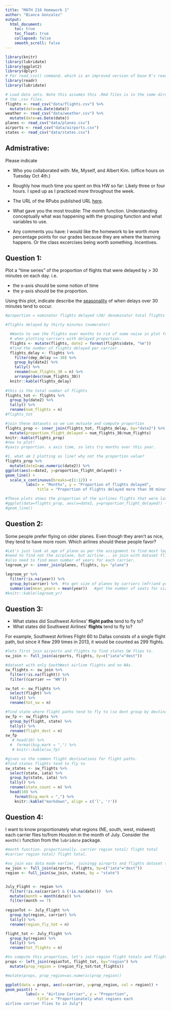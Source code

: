 ```yaml
---
title: "MATH 216 Homework 1"
author: "Bianca Gonzalez"
output:
  html_document:
    toc: true
    toc_float: true
    collapsed: false
    smooth_scroll: false
---
```


```r
library(knitr)
library(lubridate)
library(ggplot2)
library(dplyr)
# For read_csv() command, which is an improved version of base R's read.csv()
library(readr) 
library(lubridate)

# Load data sets. Note this assumes this .Rmd files is in the same directory as
# the .csv files.
flights <- read_csv("data/flights.csv") %>%
  mutate(date=as.Date(date))
weather <- read_csv("data/weather.csv") %>% 
  mutate(date=as.Date(date))
planes <- read_csv("data/planes.csv")
airports <- read_csv("data/airports.csv")
states <- read_csv("data/states.csv")
```

## Admistrative:

Please indicate

* Who you collaborated with:
Me, Myself, and Albert Kim. (office hours on Tuesday Oct 4th.)

* Roughly how much time you spent on this HW so far:
Likely three or four hours. I sped up as I practiced more throughout the week.

* The URL of the RPubs published URL [here](http://rpubs.com/biancaglez94/215369).

* What gave you the most trouble:
The month function. Understanding conceptually what was happening with the grouping function
and what variables to use. 

* Any comments you have:
I would like the homework to be worth more percentage points for our grades because they are where the learning happens. Or the class excercises being worth something. Incentives. 

## Question 1:

Plot a "time series" of the proportion of flights that were delayed by > 30 minutes on each day.  i.e.
 
* the x-axis should be some notion of time
* the y-axis should be the proportion.

Using this plot, indicate describe the
[seasonality](https://en.wikipedia.org/wiki/Seasonality) of when delays over 30
minutes tend to occur.

```r
#proportion = nominator flights delayed >30/ denominator total flights

#flights delayed by thirty minutes (numerator)

  #Wanto to see the flights over months to rid of some noise in plot from days
  # when plotting carriers with delayed proportion. 
  flights <- mutate(flights, date2 = format(flights$date, "%m"))
  #find the number of flights delayed per carrier
  flights_delay <- flights %>% 
    filter(dep_delay >= 30) %>% 
    group_by(date2) %>% 
    tally() %>% 
    rename(num_flights_30 = n) %>% 
    arrange(desc(num_flights_30))
  knitr::kable(flights_delay)
 
#this is the total number of flights
flights_tot <- flights %>%  
  group_by(date2) %>% 
  tally() %>% 
  rename(num_flights = n)
#flights_tot

#join these datasets so we can mutuate and compute proportion
flights_prop <- inner_join(flights_tot, flights_delay, by="date2") %>% 
  mutate(proportion_flight_delayed = num_flights_30/num_flights)
knitr::kable(flights_prop)
#now to plot! 
#yaxis proportion. x axis time, so lets try months over this year. 

#1. what am I plotting as line? why not the proportion value?
flights_prop %>% 
  mutate(date2=as.numeric(date2)) %>% 
ggplot(aes(x=date2, y=proportion_flight_delayed)) +
geom_line() + 
  scale_x_continuous(breaks=c(1:12)) +
         labs(x = "Months", y = "Proportion of flights delayed", 
              title = "Proportion of Flights delayed more than 30 minutes")

```


```r
#These plots shows the proportion of the airlines flights that were late throughout the year. 
#ggplot(data=flights_prop, aes(x=date2, y=proportion_flight_delayed)) + facet_wrap(~carrier.y) +
#geom_line()

```

## Question 2:

Some people prefer flying on older planes.  Even though they aren't as nice,
they tend to have more room.  Which airlines should these people favor?


```r
#Let's just look at age of plane as per the assignment to find most legroom
#need to find not the airplane, but airline... so join with dataset flights to get carrier
#also need to find mean number of years for each carrier. 
legroom_yr <- inner_join(planes, flights, by= "plane")

legroom_yr %>% 
  filter(!is.na(year)) %>%   
  group_by(carrier) %>%  #to get size of planes by carriers (mfr)and years
  summarise(mean_years = mean(year))   #get the number of seats for size of planes
#knitr::kable(legroom_yr)


```

## Question 3:

* What states did Southwest Airlines' **flight paths** tend to fly to?
* What states did Southwest Airlines' **flights** tend to fly to?

For example, Southwest Airlines Flight 60 to Dallas consists of a single flight
path, but since it flew 299 times in 2013, it would be counted as 299 flights.
```r

#lets first join airports and flights to find states SW flies to. 
sw_join <- full_join(airports, flights, by=c("iata"="dest"))

#dataset with only SouthWest airline flights and no NAs. 
sw_flights <- sw_join %>% 
  filter(!is.na(flight)) %>% 
  filter((carrier == "WN")) 

sw_tot <- sw_flights %>% 
  select(flight) %>% 
  tally() %>% 
  rename(tot_sw = n)

#find state where flight paths tend to fly to (so dont group by destination)
sw_fp <- sw_flights %>% 
  group_by(flight, state) %>% 
  tally() %>% 
  rename(flight_dest = n)
sw_fp
   # head(10) %>%
  #  format(big.mark = ",") %>%
   # knitr::kable(sw_fp)

#gives us the common flight destinations for flight paths.
#find states flights tend to fly to 
sw_states <- sw_flights %>% 
  select(state, iata) %>% 
  group_by(state, iata) %>% 
  tally() %>% 
  rename(state_count = n) %>% 
  head(10) %>%
    format(big.mark = ",") %>%
    knitr::kable("markdown", align = c('l', 'r'))


```

## Question 4:

I want to know proportionately what regions (NE, south, west, midwest) each 
carrier flies to/from Houston in the month of July.  Consider the `month()`
function from the `lubridate` package.

```r

#month function. proportionally. carrier region total/ flight total
#carrier region total/ flight total. 

#sw_join was data made earlier, joiningg airoprts and flights dataset togehter. 
sw_join <- full_join(airports, flights, by=c("iata"="dest"))
region <- full_join(sw_join, states, by = "state")


July_Flight <- region %>% 
  filter(!is.na(carrier) & (!is.na(date)))  %>% 
  mutate(month = month(date)) %>% 
  filter(month == 7) 
                            
regionTot <- July_Flight %>% 
  group_by(region, carrier) %>% 
  tally() %>% 
  rename(region_fly_tot = n) 

flight_tot <- July_Flight %>% 
  group_by(region) %>%       
  tally() %>% 
  rename(tot_flights = n) 
```

```r
#to compute this proportion, let's join region flight totals and flights totals 
props <- left_join(regionTot, flight_tot, by="region") %>% 
  mutate(prop_region = (region_fly_tot/tot_flights)) 

#mutate(props, prop_region=as.numeric(prop_region)) 

ggplot(data = props, aes(x=carrier, y=prop_region, col = region)) +
geom_point() +
         labs(x = "Airline Carrier", y = "Proportion", 
              title = "Proportionately what regions each 
airline carrier flies to in July")

```
